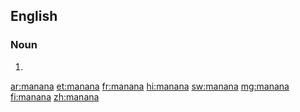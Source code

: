 ==English==

===Noun===
{{en-noun|-}}

# {{alternative spelling of|mañana|lang=en}}

[[ar:manana]]
[[et:manana]]
[[fr:manana]]
[[hi:manana]]
[[sw:manana]]
[[mg:manana]]
[[fi:manana]]
[[zh:manana]]